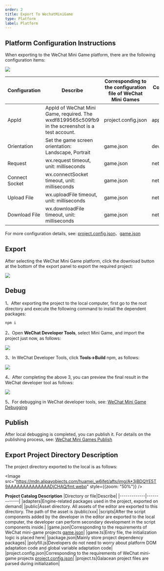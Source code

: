 ```yaml
---
order: 2
title: Export To WechatMiniGame
type: Platform
label: Platform
---
```


## Platform Configuration Instructions

When exporting to the WeChat Mini Game platform, there are the following configuration items:

<Image src="https://mdn.alipayobjects.com/huamei_w6ifet/afts/img/A*natiS7i3cvUAAAAAAAAAAAAADjCHAQ/fmt.webp" />

| Configuration          | Describe                                                                                                                              | Corresponding to the configuration file of WeChat Mini Games | Corresponding to the fields in WeChat Mini Games
| ------------- | ------------- | ------------- | --------------------------------------------------------------------------------------------------------------------------------- |
| AppId | AppId of WeChat Mini Game, required. The wxdf8199565c509fb9 in the screenshot is a test account. | project.config.json | appid |
| Orientation | Set the game screen orientation: Landscape, Portrait| game.json | deviceOrientation |
| Request | wx.request timeout, unit: milliseconds | game.json | networkTimeout.request |
| Connect Socket | wx.connectSocket timeout, unit: milliseconds | game.json | networkTimeout.connectSocket |
| Upload File | wx.uploadFile timeout, unit: milliseconds | game.json | networkTimeout.uploadFile |
| Download File | wx.downloadFile timeout, unit: milliseconds | game.json | networkTimeout.downloadFile |

For more configuration details, see: [project.config.json](https://developers.weixin.qq.com/minigame/dev/devtools/projectconfig.html)、[game.json](https://developers.weixin.qq.com/minigame/dev/reference/configuration/app.html)

## Export

After selecting the WeChat Mini Game platform, click the download button at the bottom of the export panel to export the required project:

<Image src="https://mdn.alipayobjects.com/huamei_w6ifet/afts/img/A*a1-PQIsWlgIAAAAAAAAAAAAADjCHAQ/fmt.webp" />

## Debug

1、After exporting the project to the local computer, first go to the root directory and execute the following command to install the dependent packages:

```bash
npm i
```

2、Open **WeChat Developer Tools**, select Mini Game, and import the project just now, as follows:

<Image src="https://mdn.alipayobjects.com/huamei_w6ifet/afts/img/A*gCnXSqRgLnMAAAAAAAAAAAAADjCHAQ/fmt.webp" />

3、In WeChat Developer Tools, click **Tools->Build** npm, as follows:

<Image src="https://mdn.alipayobjects.com/huamei_w6ifet/afts/img/A*G5aBQKNFdV8AAAAAAAAAAAAADjCHAQ/fmt.webp" />

4、After completing the above 3, you can preview the final result in the WeChat developer tool as follows:

<Image src="https://mdn.alipayobjects.com/huamei_w6ifet/afts/img/A*JyoIS54k3uYAAAAAAAAAAAAADjCHAQ/fmt.webp" />

5、For debugging in WeChat developer tools, see: [WeChat Mini Game Debugging](https://developers.weixin.qq.com/minigame/dev/guide/runtime/debug/)

## Publish

After local debugging is completed, you can publish it. For details on the publishing process, see: [WeChat Mini Games Publish](https://developers.weixin.qq.com/minigame/introduction/guide/)

## Export Project Directory Description

The project directory exported to the local is as follows:

<Image src="https://mdn.alipayobjects.com/huamei_w6ifet/afts/img/A*3jBDQYE5T9AAAAAAAAAAAAAADjCHAQ/fmt.webp" style={{zoom: "50%"}} />

**Project Catalog Description**
|Directory or file|Describe|
|-------------|-------------|
|adapters|Engine-related packages used in the project, exported on demand|
|public|Asset directory. All assets of the editor are exported to this directory. The path of the asset is /public/xxx|
|scripts|After the script components added by the developer in the editor are exported to the local computer, the developer can perform secondary development in the script components inside.|
|game.json|Corresponding to the requirements of WeChat mini-game projects [game.json](https://developers.weixin.qq.com/minigame/dev/reference/configuration/app.html)|
|game.ts|Entry file, the initialization logic is placed here|
|package.json|Mainly store project dependency packages|
|polyfill.js|Developers do not need to worry about platform DOM adaptation code and global variable adaptation code|
|project.config.json|Corresponding to the requirements of WeChat mini-game projects [project.config.json](https://developers.weixin.qq.com/minigame/dev/devtools/projectconfig.html)|
|project.ts|Galacean project files are parsed during initialization|
